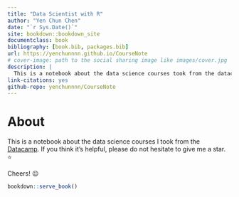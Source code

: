 ---
title: "Data Scientist with R"
author: "Yen Chun Chen"
date: "`r Sys.Date()`"
site: bookdown::bookdown_site
documentclass: book
bibliography: [book.bib, packages.bib]
url: https://yenchunnnn.github.io/CourseNote
# cover-image: path to the social sharing image like images/cover.jpg
description: |
  This is a notebook about the data science courses took from the datacamp.
link-citations: yes
github-repo: yenchunnnn/CourseNote
---

# About {-}

This is a notebook about the data science courses I took from the [Datacamp](https://www.datacamp.com/tracks/data-scientist-professional-with-r). If you think it's helpful, please do not hesitate to give me a star. ⭐

Cheers! 😉


```{r eval=FALSE, include=FALSE}
bookdown::serve_book()
```

